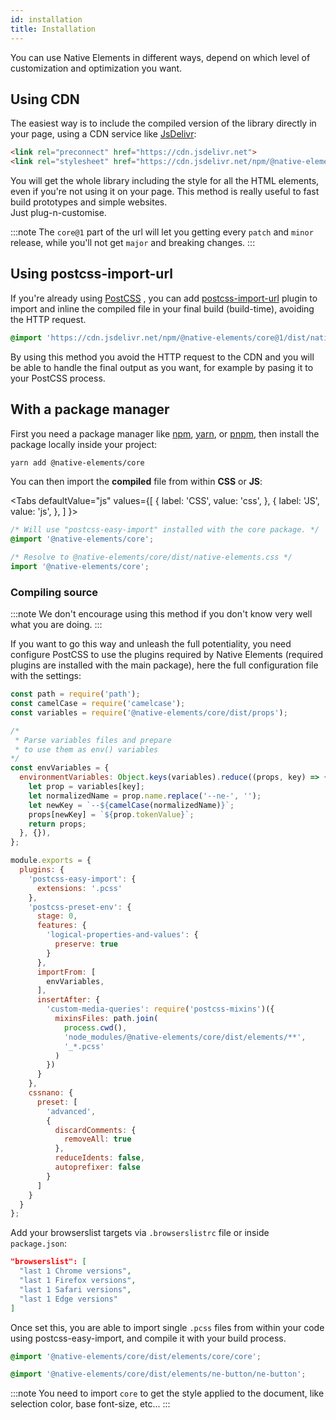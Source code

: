 ```yaml
---
id: installation
title: Installation
---
```


You can use Native Elements in different ways, depend on which level of customization and optimization you want.

## Using CDN

The easiest way is to include the compiled version of the library directly in your page, using a CDN service like <a href="https://www.jsdelivr.com/" taarget="_blank" rel="noopner noreferrer">JsDelivr</a>:

```html
<link rel="preconnect" href="https://cdn.jsdelivr.net">
<link rel="stylesheet" href="https://cdn.jsdelivr.net/npm/@native-elements/core@1/dist/native-elements.css">
```

You will get the whole library including the style for all the HTML elements, even if you're not using it on your page. This method is really useful to fast build prototypes and simple websites. <br />Just plug-n-customise.

:::note
The `core@1` part of the url will let you getting every `patch` and `minor` release, while you'll not get `major` and breaking changes.
:::

## Using postcss-import-url

If you're already using <a href="https://postcss.org/" target="_blank" rel="noopener noreferrer">PostCSS</a>  , you can add [postcss-import-url](https://www.npmjs.com/package/postcss-import-url)  plugin to import and inline the compiled file in your final build (build-time), avoiding the HTTP request.

```css
@import 'https://cdn.jsdelivr.net/npm/@native-elements/core@1/dist/native-elements.css';
```

By using this method you avoid the HTTP request to the CDN and you will be able to handle the final output as you want, for example by pasing it to your PostCSS process.

## With a package manager

First you need a package manager like <a href="https://www.npmjs.com/" target="_blank" rel="noopener noreferrer">npm</a>, <a href="https://yarnpkg.com/" target="_blank" rel="noopener noreferrer">yarn</a>, or <a href="https://pnpm.js.org/" target="_blank" rel="noopener noreferrer">pnpm</a>, then install the package locally inside your project:

```sh
yarn add @native-elements/core
```

You can then import the **compiled** file from within **CSS** or **JS**:


<Tabs
  defaultValue="js"
  values={[
    { label: 'CSS', value: 'css', },
    { label: 'JS', value: 'js', },
  ]
}>
<TabItem value="css">

```css
/* Will use "postcss-easy-import" installed with the core package. */
@import '@native-elements/core';
```

</TabItem>
<TabItem value="js">

```js
/* Resolve to @native-elements/core/dist/native-elements.css */
import '@native-elements/core';
```

</TabItem>
</Tabs>

<Spacer height="40px" />

### Compiling source

:::note
We don't encourage using this method if you don't know very well what you are doing.
:::

If you want to go this way and unleash the full potentiality, you need configure PostCSS to use the plugins required by Native Elements (required plugins are installed with the main package), here the full configuration file with the settings:

```js title="postcss.config.js"
const path = require('path');
const camelCase = require('camelcase');
const variables = require('@native-elements/core/dist/props');

/*
 * Parse variables files and prepare
 * to use them as env() variables
*/
const envVariables = {
  environmentVariables: Object.keys(variables).reduce((props, key) => {
    let prop = variables[key];
    let normalizedName = prop.name.replace('--ne-', '');
    let newKey = `--${camelCase(normalizedName)}`;
    props[newKey] = `${prop.tokenValue}`;
    return props;
  }, {}),
};

module.exports = {
  plugins: {
    'postcss-easy-import': {
      extensions: '.pcss'
    },
    'postcss-preset-env': {
      stage: 0,
      features: {
        'logical-properties-and-values': {
          preserve: true
        }
      },
      importFrom: [
        envVariables,
      ],
      insertAfter: {
        'custom-media-queries': require('postcss-mixins')({
          mixinsFiles: path.join(
            process.cwd(),
            'node_modules/@native-elements/core/dist/elements/**',
            '_*.pcss'
          )
        })
      }
    },
    cssnano: {
      preset: [
        'advanced',
        {
          discardComments: {
            removeAll: true
          },
          reduceIdents: false,
          autoprefixer: false
        }
      ]
    }
  }
};
```

Add your browserslist targets via `.browserslistrc` file or inside `package.json`:

```json
"browserslist": [
  "last 1 Chrome versions",
  "last 1 Firefox versions",
  "last 1 Safari versions",
  "last 1 Edge versions"
]
```

Once set this, you are able to import single `.pcss` files from within your code using postcss-easy-import, and compile it with your build process.

```css title="app.css"
@import '@native-elements/core/dist/elements/core/core';
```

```css title="components/my-button.css"
@import '@native-elements/core/dist/elements/ne-button/ne-button';
```

:::note
You need to import `core` to get the style applied to the document, like selection color, base font-size, etc...
:::

